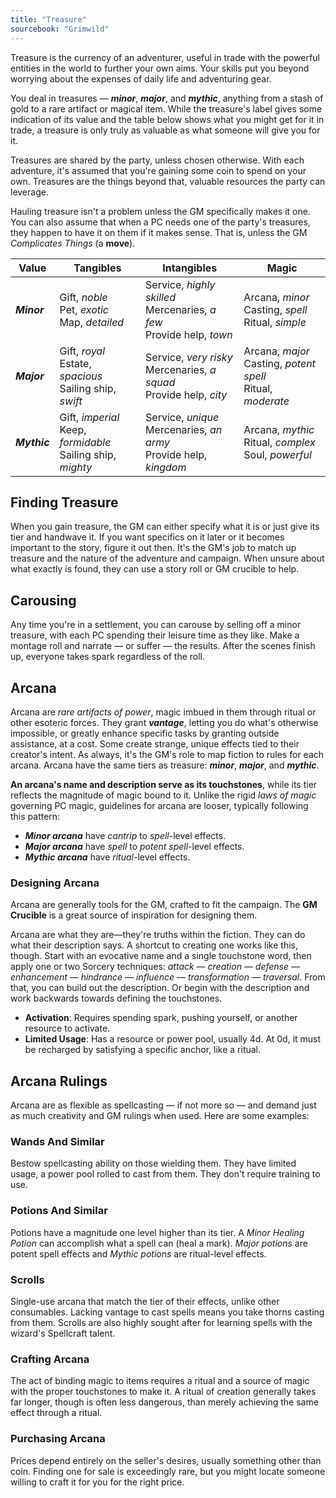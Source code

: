 ```yaml
---
title: "Treasure"
sourcebook: "Grimwild"
---
```


Treasure is the currency of an adventurer, useful in trade with the powerful entities in the world to further your own aims. Your skills put you beyond worrying about the expenses of daily life and adventuring gear.

You deal in treasures — **_minor_**, **_major_**, and **_mythic_**, anything from a stash of gold to a rare artifact or magical item. While the treasure's label gives some indication of its value and the table below shows what you might get for it in trade, a treasure is only truly as valuable as what someone will give you for it.

Treasures are shared by the party, unless chosen otherwise. With each adventure, it's assumed that you're gaining some coin to spend on your own. Treasures are the things beyond that, valuable resources the party can leverage.

Hauling treasure isn't a problem unless the GM specifically makes it one. You can also assume that when a PC needs one of the party's treasures, they happen to have it on them if it makes sense. That is, unless the GM _Complicates Things_ (a **move**).

| Value        | Tangibles                                                          | Intangibles                                                                 | Magic                                                              |
| ------------ | ------------------------------------------------------------------ | --------------------------------------------------------------------------- | ------------------------------------------------------------------ |
| **_Minor_**  | Gift, _noble_<br/>Pet, _exotic_<br/>Map, _detailed_                | Service, _highly skilled_<br/>Mercenaries, _a few_<br/>Provide help, _town_ | Arcana, _minor_<br/>Casting, _spell_<br/>Ritual, _simple_          |
| **_Major_**  | Gift, _royal_<br/>Estate, _spacious_<br/>Sailing ship, _swift_     | Service, _very risky_<br/>Mercenaries, _a squad_<br/>Provide help, _city_   | Arcana, _major_<br/>Casting, _potent spell_<br/>Ritual, _moderate_ |
| **_Mythic_** | Gift, _imperial_<br/>Keep, _formidable_<br/>Sailing ship, _mighty_ | Service, _unique_<br/>Mercenaries, _an army_<br/>Provide help, _kingdom_    | Arcana, _mythic_<br/>Ritual, _complex_<br/>Soul, _powerful_        |

## Finding Treasure

When you gain treasure, the GM can either specify what it is or just give its tier and handwave it. If you want specifics on it later or it becomes important to the story, figure it out then. It's the GM's job to match up treasure and the nature of the adventure and campaign. When unsure about what exactly is found, they can use a story roll or GM crucible to help.

## Carousing

Any time you're in a settlement, you can carouse by selling off a minor treasure, with each PC spending their leisure time as they like. Make a montage roll and narrate — or suffer — the results. After the scenes finish up, everyone takes spark regardless of the roll.

## Arcana

Arcana are _rare artifacts of power_, magic imbued in them through ritual or other esoteric forces. They grant **_vantage_**, letting you do what's otherwise impossible, or greatly enhance specific tasks by granting outside assistance, at a cost. Some create strange, unique effects tied to their creator's intent. As always, it's the GM's role to map fiction to rules for each arcana. Arcana have the same tiers as treasure: **_minor_**, **_major_**, and **_mythic_**.

**An arcana's name and description serve as its touchstones**, while its tier reflects the magnitude of magic bound to it. Unlike the rigid _laws of magic_ governing PC magic, guidelines for arcana are looser, typically following this pattern:

- **_Minor arcana_** have _cantrip_ to _spell_-level effects.
- **_Major arcana_** have _spell_ to _potent spell_-level effects.
- **_Mythic arcana_** have _ritual_-level effects.

### Designing Arcana

Arcana are generally tools for the GM, crafted to fit the campaign. The **GM Crucible** is a great source of inspiration for designing them.

Arcana are what they are—they're truths within the fiction. They can do what their description says. A shortcut to creating one works like this, though. Start with an evocative name and a single touchstone word, then apply one or two Sorcery techniques: _attack — creation — defense — enhancement — hindrance — influence — transformation — traversal_. From that, you can build out the description. Or begin with the description and work backwards towards defining the touchstones.

- **Activation**: Requires spending spark, pushing yourself, or another resource to activate.
- **Limited Usage**: Has a resource or power pool, usually 4d. At 0d, it must be recharged by satisfying a specific anchor, like a ritual.

## Arcana Rulings

Arcana are as flexible as spellcasting — if not more so — and demand just as much creativity and GM rulings when used. Here are some examples:

### Wands And Similar

Bestow spellcasting ability on those wielding them. They have limited usage, a power pool rolled to cast from them. They don't require training to use.

### Potions And Similar

Potions have a magnitude one level higher than its tier. A _Minor Healing Potion_ can accomplish what a spell can (heal a mark). _Major potions_ are potent spell effects and _Mythic potions_ are ritual-level effects.

### Scrolls

Single-use arcana that match the tier of their effects, unlike other consumables. Lacking vantage to cast spells means you take thorns casting from them. Scrolls are also highly sought after for learning spells with the wizard's Spellcraft talent.

### Crafting Arcana

The act of binding magic to items requires a ritual and a source of magic with the proper touchstones to make it. A ritual of creation generally takes far longer, though is often less dangerous, than merely achieving the same effect through a ritual.

### Purchasing Arcana

Prices depend entirely on the seller's desires, usually something other than coin. Finding one for sale is exceedingly rare, but you might locate someone willing to craft it for you for the right price.
